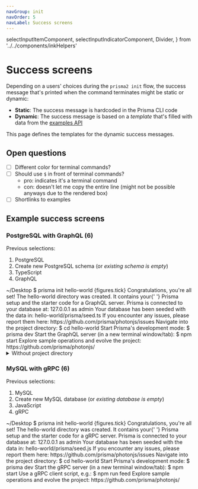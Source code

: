 ```yaml
---
navGroup: init
navOrder: 5
navLabel: Success screens
---
```


  selectInputItemComponent,
  selectInputIndicatorComponent,
  Divider,
} from '../../components/inkHelpers'

# Success screens

Depending on a users' choices during the `prisma2 init` flow, the success message that's printed when the command terminates might be static or dynamic:

- **Static**: The success message is hardcoded in the Prisma CLI code
- **Dynamic**: The success message is based on a _template_ that's filled with data from the [examples API](../examples-api)

This page defines the templates for the dynamic success messages.

## Open questions

- [ ] Different color for terminal commands?
- [ ] Should use `$` in front of terminal commands?
  - pro: indicates it's a terminal command
  - con: doesn't let me copy the entire line (might not be possible anyways due to the rendered box)
- [ ] Shortlinks to examples

## Example success screens

### PostgreSQL with GraphQL (6)

Previous selections:

1. PostgreSQL
1. Create new PostgreSQL schema (or _existing schema is empty_)
1. TypeScript
1. GraphQL

<Terminal>
  <Box marginBottom={1}>
    <Color dim>~/Desktop $</Color> prisma init hello-world
  </Box>
  <Box marginLeft={2} marginBottom={1}>
    <Color green>{figures.tick} Congratulations, you're all set!</Color>
  </Box>
  <BorderBox flexDirection="column" title={chalk.bold('Success')}>
    <Box marginLeft={2} marginBottom={1} flexDirection="column">
      <Text>
        The <Text bold>hello-world</Text> directory was created. It contains
        your{' '}
      </Text>
      <Text>Prisma setup and the starter code for a GraphQL server.</Text>
    </Box>
    <Box marginLeft={2} marginBottom={1} flexDirection="column">
      <Text>Prisma is connected to your database at:</Text>
      <Text>
        <Text bold>127.0.0.1</Text> as <Text bold>admin</Text>
      </Text>
    </Box>
    <Box marginLeft={2} marginBottom={1} flexDirection="column">
      <Text>Your database has been seeded with the data in:</Text>
      <Text bold>hello-world/prisma/seed.ts</Text>
    </Box>
    <Box marginLeft={2} flexDirection="column">
      <Text>If you encounter any issues, please report them here:</Text>
      <Text bold>https://github.com/prisma/photonjs/issues</Text>
    </Box>
  </BorderBox>
  <BorderBox
    flexDirection="column"
    marginTop={1}
    marginBottom={1}
    title={chalk.bold('Next steps')}
  >
    <Box marginLeft={2} width={100} flexDirection="column">
      <Text>Navigate into the project directory:</Text>
      <Box marginBottom={1} flexDirection="column">
        <Text bold>$ cd hello-world</Text>
      </Box>
      <Text>Start Prisma's development mode:</Text>
      <Box marginBottom={1} flexDirection="column">
        <Text bold>$ prisma dev</Text>
      </Box>
      <Text>Start the GraphQL server (in a new terminal window/tab):</Text>
      <Box marginBottom={1} flexDirection="column">
        <Text bold>$ npm start</Text>
      </Box>
      <Text>Explore sample operations and evolve the project:</Text>
      <Text bold>https://github.com/prisma/photonjs/</Text>
    </Box>
  </BorderBox>
</Terminal>

<br />
<details><summary>Without project directory</summary>

If no project directory (here: `hello-world`) was provided, the sentence should be: "Your project directory is ready. It contains your Prisma setup and the starter code for a GraphQL server.":

<Terminal>
  <Box marginBottom={1}>
    <Color dim>~/Desktop $</Color> prisma init
  </Box>
  <Box marginLeft={2} marginBottom={1}>
    <Color green>{figures.tick} Congratulations, you're all set!</Color>
  </Box>
  <BorderBox flexDirection="column" title={chalk.bold('Success')}>
    <Box marginLeft={2} marginBottom={1} flexDirection="column">
      <Text>Your project directory is ready. It contains your </Text>
      <Text>Prisma setup and the starter code for a GraphQL server.</Text>
    </Box>
    <Box marginLeft={2} marginBottom={1} flexDirection="column">
      <Text>Prisma is connected to your database at:</Text>
      <Text>
        <Text bold>127.0.0.1</Text> as <Text bold>admin</Text>
      </Text>
    </Box>
    <Box marginLeft={2} marginBottom={1} flexDirection="column">
      <Text>Your database has been seeded with the data in:</Text>
      <Text bold>hello-world/prisma/seed.ts</Text>
    </Box>
    <Box marginLeft={2} flexDirection="column">
      <Text>If you encounter any issues, please report them here:</Text>
      <Text bold>https://github.com/prisma/photonjs/issues</Text>
    </Box>
  </BorderBox>
  <BorderBox
    flexDirection="column"
    marginTop={1}
    marginBottom={1}
    title={chalk.bold('Next steps')}
  >
    <Box marginLeft={2} width={100} flexDirection="column">
      <Text>Start Prisma's development mode:</Text>
      <Box marginBottom={1} flexDirection="column">
        <Text bold>$ prisma dev</Text>
      </Box>
      <Text>Start the GraphQL server (in a new terminal window/tab):</Text>
      <Box marginBottom={1} flexDirection="column">
        <Text bold>$ npm start</Text>
      </Box>
      <Text>Explore sample operations and evolve the project:</Text>
      <Text bold>https://github.com/prisma/photonjs/</Text>
    </Box>
  </BorderBox>
</Terminal>

</details>

### MySQL with gRPC (6)

Previous selections:

1. MySQL
1. Create new MySQL database (or _existing database is empty_)
1. JavaScript
1. gRPC

<Terminal>
  <Box marginBottom={1}>
    <Color dim>~/Desktop $</Color> prisma init hello-world
  </Box>
  <Box marginLeft={2} marginBottom={1}>
    <Color green>{figures.tick} Congratulations, you're all set!</Color>
  </Box>
  <BorderBox flexDirection="column" title={chalk.bold('Success')}>
    <Box marginLeft={2} marginBottom={1} flexDirection="column">
      <Text>
        The <Text bold>hello-world</Text> directory was created. It contains
        your{' '}
      </Text>
      <Text>Prisma setup and the starter code for a gRPC server.</Text>
    </Box>
    <Box marginLeft={2} marginBottom={1} flexDirection="column">
      <Text>Prisma is connected to your database at:</Text>
      <Text>
        <Text bold>127.0.0.1</Text> as <Text bold>admin</Text>
      </Text>
    </Box>
    <Box marginLeft={2} marginBottom={1} flexDirection="column">
      <Text>Your database has been seeded with the data in:</Text>
      <Text bold>hello-world/prisma/seed.js</Text>
    </Box>
    <Box marginLeft={2} flexDirection="column">
      <Text>If you encounter any issues, please report them here:</Text>
      <Text bold>https://github.com/prisma/photonjs/issues</Text>
    </Box>
  </BorderBox>
  <BorderBox
    flexDirection="column"
    marginTop={1}
    marginBottom={1}
    title={chalk.bold('Next steps')}
  >
    <Box marginLeft={2} width={100} flexDirection="column">
      <Text>Navigate into the project directory:</Text>
      <Box marginBottom={1} flexDirection="column">
        <Text bold>$ cd hello-world</Text>
      </Box>
      <Text>Start Prisma's development mode:</Text>
      <Box marginBottom={1} flexDirection="column">
        <Text bold>$ prisma dev</Text>
      </Box>
      <Text>Start the gRPC server (in a new terminal window/tab):</Text>
      <Box marginBottom={1} flexDirection="column">
        <Text bold>$ npm start</Text>
      </Box>
      <Text>Use a gRPC client script, e.g.:</Text>
      <Box marginBottom={1} flexDirection="column">
        <Text bold>$ npm run feed</Text>
      </Box>
      <Text>Explore sample operations and evolve the project:</Text>
      <Text bold>https://github.com/prisma/photonjs/</Text>
    </Box>
  </BorderBox>
</Terminal>
